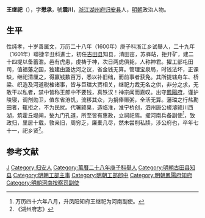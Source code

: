 '''王继祀'''（{{bd|？||？|catIdx=}}），字'''懋承'''，號'''震川'''，[[浙江|浙江]][[湖州府|湖州府]][[归安县|归安县]]人，[[明朝|明朝]]政治人物。

== 生平 ==
性纯孝，十岁善属文，万历二十八年（1600年）庚子科浙江乡试舉人，二十九年（1601年）聯捷辛丑科進士，初任[[古田县|古田县]]知县，清田亩，苏驿站，拒开矿，建二十四堤以备蓄泄。邑有虎患，虔祷于神，次日两虎俱毙，人称神君。擢工部屯田司，值福藩之国，独建由潞达河之议，省金钱无算。管理宝泉局，时钱法坏，正课缺，继祀清厘之，得赢钱数百万，悉以补旧绌，而前事者获免。其所提辖舟车、桥梁、织造及河道税榷诸事，皆与巨璫大贾相关，继祀力裁无名之供，非分之求，无敢干以私者，禁中皆称王郎中不要钱，真铁汉！神宗闻而嘉叹。出守[[鳳陽府|鳳陽府]]，谨护陵寝，调剂勋卫，值东省洊饥，流移其众，为捐俸赈粥，全活无算。藩璫之行盐勘田者，辄拒之，不为民扰。代署颍臬，造临淮，淮宁桥创，泗州唐公槎濬颍川西湖，筑霍丘堤闸，甃九门孔道，所至皆有惠政，立祠祀焉。擢河南兵备副使<ref>万历四十六年八月，升凤阳知府王继祀为河南副使。</ref>，致政归，里居十载，敦亲旧，周穷乏，廉橐几尽，然未尝削私牍，涉公府也，卒年七十一，祀乡贤<ref>《湖州府志》</ref>。

==参考文献==
{{reflist}}

{{start box}}
{{s-off}}
{{s-before|[[劉曰暘|劉曰暘]]}}
{{s-title|明朝古田縣知縣|萬曆年間}}
{{s-after|[[王一中|王一中]]}}
{{end box}}

{{萬曆二十九年辛丑科殿試金榜}}

{{Authority control}}

{{DEFAULTSORT:}}
[[Category:王姓|J]]
[[Category:归安人|Category:归安人]]
[[Category:萬曆二十八年庚子科舉人|Category:萬曆二十八年庚子科舉人]]
[[Category:明朝古田县知县|Category:明朝古田县知县]]
[[Category:明朝工部主事|Category:明朝工部主事]]
[[Category:明朝工部郎中|Category:明朝工部郎中]]
[[Category:明朝鳳陽府知府|Category:明朝鳳陽府知府]]
[[Category:明朝河南按察司副使|Category:明朝河南按察司副使]]